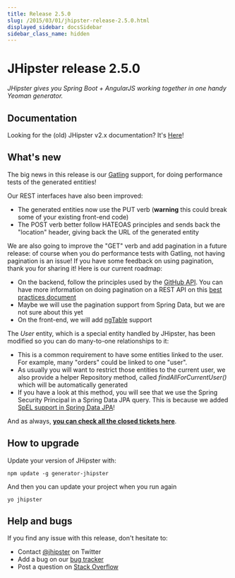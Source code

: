 ```yaml
---
title: Release 2.5.0
slug: /2015/03/01/jhipster-release-2.5.0.html
displayed_sidebar: docsSidebar
sidebar_class_name: hidden
---
```


JHipster release 2.5.0
==================

*JHipster gives you Spring Boot + AngularJS working together in one handy Yeoman generator.*

Documentation
----------

Looking for the (old) JHipster v2.x documentation? It's [Here](https://www.jhipster.tech/documentation-archive/)!

What's new
----------

The big news in this release is our [Gatling](http://gatling.io/) support, for doing performance tests of the generated entities!

Our REST interfaces have also been improved:

- The generated entities now use the PUT verb (__warning__ this could break some of your existing front-end code)
- The POST verb better follow HATEOAS principles and sends back the "location" header, giving back the URL of the generated entity

We are also going to improve the "GET" verb and add pagination in a future release: of course when you do performance tests with Gatling, not having pagination is an issue! If you have some feedback on using pagination, thank you for sharing it! Here is our current roadmap:

- On the backend, follow the principles used by the [GitHub API](https://developer.github.com/v3/#pagination). You can have more information on doing pagination on a REST API on this [best practices document](http://www.vinaysahni.com/best-practices-for-a-pragmatic-restful-api)
- Maybe we will use the pagination support from Spring Data, but we are not sure about this yet
- On the front-end, we will add [ngTable](http://bazalt-cms.com/ng-table/) support

The _User_ entity, which is a special entity handled by JHipster, has been modified so you can do many-to-one relationships to it:

- This is a common requirement to have some entities linked to the user. For example, many "orders" could be linked to one "user".
- As usually you will want to restrict those entities to the current user, we also provide a helper Repository method, called _findAllForCurrentUser()_ which will be automatically generated
- If you have a look at this method, you will see that we use the Spring Security Principal in a Spring Data JPA query. This is because we added [SpEL support in Spring Data JPA](https://spring.io/blog/2014/07/15/spel-support-in-spring-data-jpa-query-definitions)!

And as always, __[you can check all the closed tickets here](https://github.com/jhipster/generator-jhipster/issues?q=milestone%3A2.5.0+is%3Aclosed)__.

How to upgrade
------------

Update your version of JHipster with:

```
npm update -g generator-jhipster
```

And then you can update your project when you run again

```
yo jhipster
```

Help and bugs
--------------

If you find any issue with this release, don't hesitate to:

- Contact [@jhipster](https://twitter.com/jhipster) on Twitter
- Add a bug on our [bug tracker](https://github.com/jhipster/generator-jhipster/issues?state=open)
- Post a question on [Stack Overflow](http://stackoverflow.com/tags/jhipster/info)

